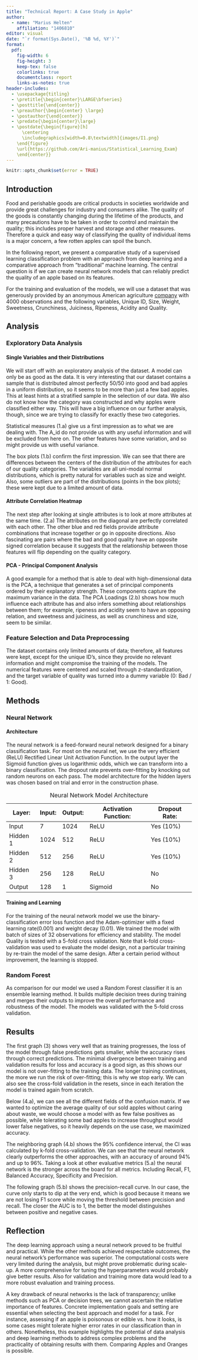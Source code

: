 ```yaml
---
title: "Technical Report: A Case Study in Apple"
author: 
  - name: "Marius Helten"
    affiliation: "1406810"
editor: visual
date: "`r format(Sys.Date(), '%B %d, %Y')`" 
format:
  pdf:
    fig-width: 6
    fig-height: 3
    keep-tex: false  
    colorlinks: true
    documentclass: report
    links-as-notes: true
header-includes:
  - \usepackage{titling}  
  - \pretitle{\begin{center}\LARGE\bfseries} 
  - \posttitle{\end{center}}  
  - \preauthor{\begin{center} \large} 
  - \postauthor{\end{center}} 
  - \predate{\begin{center}\large} 
  - \postdate{\begin{figure}[h]
      \centering
      \includegraphics[width=0.8\textwidth]{images/I1.png}
    \end{figure}
    \url{https://github.com/Ari-manius/Statistical_Learning_Exam}
    \end{center}} 
---
```


```r
knitr::opts_chunk$set(error = TRUE)
```

## Introduction

Food and perishable goods are critical products in societies worldwide and provide great challenges for industry and consumers alike. The quality of the goods is constantly changing during the lifetime of the products, and many precautions have to be taken in order to control and maintain the quality; this includes proper harvest and storage and other measures. Therefore a quick and easy way of classifying the quality of individual items is a major concern, a few rotten apples can spoil the bunch.

In the following report, we present a comparative study of a supervised learning classification problem with an approach from deep learning and a comparative approach from "traditional" machine learning. The central question is if we can create neural network models that can reliably predict the quality of an apple based on its features.

For the training and evaluation of the models, we will use a dataset that was generously provided by an anonymous American agriculture [company](https://www.kaggle.com/datasets/nelgiriyewithana/apple-quality) with 4000 observations and the following variables, Unique ID, Size, Weight, Sweetness, Crunchiness, Juiciness, Ripeness, Acidity and Quality.

## Analysis

### Exploratory Data Analysis

#### Single Variables and their Distributions

We will start off with an exploratory analysis of the dataset. A model can only be as good as the data. It is very interesting that our dataset contains a sample that is distributed almost perfectly 50/50 into good and bad apples in a uniform distribution, so it seems to be more than just a few bad apples. This at least hints at a stratified sample in the selection of our data. We also do not know how the category was constructed and why apples were classified either way. This will have a big influence on our further analysis, though, since we are trying to classify for exactly these two categories.

\begin{figure}[h]
    \begin{subfigure}{0.45\textwidth} % Adjust width as needed
        \centering
        \includegraphics[width=\textwidth]{images/T1.png}
        \caption{Summary Statistics for Dataset}
        \label{fig:scree_plot}
    \end{subfigure}
    \hfill % This adds space between the two subfigures
    \begin{subfigure}{0.45\textwidth} % Adjust width as needed
        \centering
        \includegraphics[width=\textwidth]{images/BP1.png}
        \caption{Boxplot for Single Distributions}
        \label{fig:pca_result}
    \end{subfigure}
    \caption{Single Distributions and Summary Statistics}
    \label{fig:pca_combined}
\end{figure}

Statistical measures (1.a) give us a first impression as to what we are dealing with. The A_id do not provide us with any useful information and will be excluded from here on. The other features have some variation, and so might provide us with useful variance.

The box plots (1.b) confirm the first impression. We can see that there are differences between the centers of the distribution of the attributes for each of our quality categories. The variables are all uni-modal normal distributions, which is pretty natural for variables such as size and weight. Also, some outliers are part of the distributions (points in the box plots); these were kept due to a limited amount of data.

\begin{figure}[h]
    \begin{subfigure}{0.45\textwidth} % Adjust width as needed
        \centering
        \includegraphics[width=\textwidth]{images/HM1.png}
        \caption{Correlation Heatmap}
        \label{fig:scree_plot}
    \end{subfigure}
    \hfill % This adds space between the two subfigures
    \begin{subfigure}{0.45\textwidth} % Adjust width as needed
        \centering
        \includegraphics[width=\textwidth]{images/PCA3.png}
        \caption{PCA Loadings for PC1 and PC2}
        \label{fig:pca_result}
    \end{subfigure}
    \caption{Single Distributions and Pairwise Correlations for Features}
    \label{fig:pca_combined}
\end{figure}

#### Attribute Correlation Heatmap

The next step after looking at single attributes is to look at more attributes at the same time. (2.a) The attributes on the diagonal are perfectly correlated with each other. The other blue and red fields provide attribute combinations that increase together or go in opposite directions. Also fascinating are pairs where the bad and good quality have an opposite signed correlation because it suggests that the relationship between those features will flip depending on the quality category.

#### PCA - Principal Component Analysis

A good example for a method that is able to deal with high-dimensional data is the PCA, a technique that generates a set of principal components ordered by their explanatory strength. These components capture the maximum variance in the data. The PCA Loadings (2.b) shows how much influence each attribute has and also infers something about relationships between them; for example, ripeness and acidity seem to have an opposing relation, and sweetness and juiciness, as well as crunchiness and size, seem to be similar.

### Feature Selection and Data Preprocessing

The dataset contains only limited amounts of data; therefore, all features were kept, except for the unique ID's, since they provide no relevant information and might compromise the training of the models. The numerical features were centered and scaled through z-standardization, and the target variable of quality was turned into a dummy variable (0: Bad / 1: Good).

## Methods

### Neural Network

#### Architecture

The neural network is a feed-forward neural network designed for a binary classification task. For most on the neural net, we use the very efficient (ReLU) Rectified Linear Unit Activation Function. In the output layer the Sigmoid function gives us logarithmic odds, which we can transform into a binary classification. The dropout rate prevents over-fitting by knocking out random neurons on each pass. The model architecture for the hidden layers was chosen based on trial and error in the construction phase.

| Layer:   | Input: | Output: | Activation Function: | Dropout Rate: |
|----------|--------|---------|----------------------|---------------|
| Input    | 7      | 1024    | ReLU                 | Yes (10%)     |
| Hidden 1 | 1024   | 512     | ReLU                 | Yes (10%)     |
| Hidden 2 | 512    | 256     | ReLU                 | Yes (10%)     |
| Hidden 3 | 256    | 128     | ReLU                 | No            |
| Output   | 128    | 1       | Sigmoid              | No            |

: Neural Network Model Architecture

#### Training and Learning

For the training of the neural network model we use the binary-classification error loss function and the Adam-optimizer with a fixed learning rate(0.001) and weight decay (0.01). We trained the model with batch of sizes of 32 observations for efficiency and stability. The model Quality is tested with a 5-fold cross validation. Note that k-fold cross-validation was used to evaluate the model design, not a particular training by re-train the model of the same design. After a certain period without improvement, the learning is stopped.

### Random Forest

As comparison for our model we used a Random Forest classifier it is an ensemble learning method. It builds multiple decision trees during training and merges their outputs to improve the overall performance and robustness of the model. The models was validated with the 5-fold cross validation.

## Results

\begin{figure}[h]
  \centering
  \includegraphics[width=0.6\textwidth]{images/NN1.png}
  \caption{Loss and Accuracy of Neural Network during Training}
  \label{fig:pca_combined}
\end{figure}

The first graph (3) shows very well that as training progresses, the loss of the model through false predictions gets smaller, while the accuracy rises through correct predictions. The minimal divergence between training and validation results for loss and accuracy is a good sign, as this shows our model is not over-fitting to the training data. The longer training continues, the more we run the risk of over-fitting; this is why we stop early. We can also see the cross-fold validation in the resets, since in each iteration the model is trained again from scratch.

\begin{figure}[h]
    \begin{subfigure}{0.45\textwidth} 
        \centering
        \includegraphics[width=\textwidth]{images/NNRF4.png}
        \caption{Confusion Matrices for Predictions}
        \label{fig:scree_plot}
    \end{subfigure}
    \hfill 
    \begin{subfigure}{0.45\textwidth}
        \centering
        \includegraphics[width=\textwidth]{images/NNRF2.png}
        \caption{Model Accuracy with Confidence Intervall}
        \label{fig:pca_result}
    \end{subfigure}
    \caption{Model Evaluation and Comparison I}
    \label{fig:pca_combined}
\end{figure}

Below (4.a), we can see all the different fields of the confusion matrix. If we wanted to optimize the average quality of our sold apples without caring about waste, we would choose a model with as few false positives as possible, while tolerating some bad apples to increase throughput would lower false negatives, so it heavily depends on the use case, we maximized accuracy.

\begin{figure}[h]
    \begin{subfigure}{0.45\textwidth} 
        \centering
        \includegraphics[width=\textwidth]{images/NNRF1.png}
        \caption{Evaluative Metrics}
        \label{fig:scree_plot}
    \end{subfigure}
    \hfill
    \begin{subfigure}{0.45\textwidth} 
        \centering
        \includegraphics[width=\textwidth]{images/NNRF3.png}
        \caption{Precision-Recall Curve with AUC}
        \label{fig:pca_result}
    \end{subfigure}
    \caption{Model Evaluation and Comparison II}
    \label{fig:pca_combined}
\end{figure}

The neighboring graph (4.b) shows the 95% confidence interval, the CI was calculated by k-fold cross-validation. We can see that the neural network clearly outperforms the other approaches, with an accuracy of around 94% and up to 96%. Taking a look at other evaluative metrics (5.a) the neural network is the stronger across the board for all metrics. Including Recall, F1, Balanced Accuracy, Specificity and Precision.

The following graph (5.b) shows the precision-recall curve. In our case, the curve only starts to dip at the very end, which is good because it means we are not losing F1 score while moving the threshold between precision and recall. The closer the AUC is to 1, the better the model distinguishes between positive and negative cases.

## Reflection

The deep learning approach using a neural network proved to be fruitful and practical. While the other methods achieved respectable outcomes, the neural network's performance was superior. The computational costs were very limited during the analysis, but might prove problematic during scale-up. A more comprehensive for tuning the hyperparameters would probably give better results. Also for validation and training more data would lead to a more robust evaluation and training process.

A key drawback of neural networks is the lack of transparency; unlike methods such as PCA or decision trees, we cannot ascertain the relative importance of features. Concrete implementation goals and setting are essential when selecting the best approach and model for a task. For instance, assessing if an apple is poisonous or edible vs. how it looks, is some cases might tolerate higher error rates in our classification than in others. Nonetheless, this example highlights the potential of data analysis and deep learning methods to address complex problems and the practicality of obtaining results with them. Comparing Apples and Oranges is possible.
